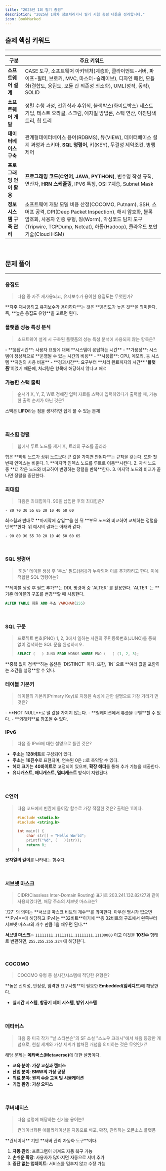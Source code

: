 ```yaml
---
title: "2025년 1회 필기 총평"
description: "2025년 1회차 정보처리기사 필기 시험 총평 내용을 정리합니다."
icon: BookMarked
---
```


## 출제 핵심 키워드

---

| 구분                     | 주요 키워드                                                                                                                                                                                                                                     |
| ------------------------ | ----------------------------------------------------------------------------------------------------------------------------------------------------------------------------------------------------------------------------------------------- |
| **소프트웨어 설계**      | CASE 도구, 소프트웨어 아키텍처(계층화, 클라이언트-서버, 파이프-필터, 브로커, MVC, 마스터-슬레이브), 디자인 패턴, 모듈화(결합도, 응집도, 모듈 간 의존성 최소화), UML(정적, 동적), SOLID                                                          |
| **소프트웨어 개발**      | 정렬 수행 과정, 전위식과 후위식, 블랙박스(화이트박스) 테스트 기법, 테스트 오라클, 스크럼, 애자일 방법론, 스택 연산, 이진탐색 트리, 힙 트리                                                                                                      |
| **데이터베이스 구축**    | 관계형데이터베이스 용어(RDBMS), 뷰(VIEW), 데이터베이스 설계 과정과 스키마, **SQL 명령어**, 키(KEY), 무결성 제약조건, 병행제어                                                                                                                   |
| **프로그래밍 언어 활용** | **프로그래밍 코드(C언어, JAVA, PYTHON)**, 변수명 작성 규칙, 연산자, **HRN 스케쥴링**, IPV6 특징, OSI 7계층, Subnet Mask                                                                                                                         |
| **정보시스템 구축 관리** | 소프트웨어 개발 모델 비용 산정(COCOMO, Putnam), SSH, 스머프 공격, DPI(Deep Packet Inspection), 해시 암호화, 블록 암호화, 사용자 인증 유형, 웜(Worm), 악성코드 탐지 도구(Tripwire, TCPDump, Netcat), 하둡(Hadoop), 클라우드 보안 기술(Cloud HSM) |

<br />

## 문제 풀이

---

### 응집도

> 다음 중 자주 재사용되고, 유지보수가 용이한 응집도는 무엇인가?

<Callout>
  **자주 재사용되고 유지보수가 용이하다**는 것은 **응집도가 높은 것**을
  의미한다. 즉, **높은 응집도 유형**을 고르면 된다.
</Callout>

<br />

### 플랫폼 성능 특성 분석

> 소프트웨어 설계 시 구축된 플랫폼의 성능 특성 분석에 사용되지 않는 항목은?

<Callout title="플랫폼 성능 특성 분석 항목">
  - **응답시간**: 사용자 요청에 대해 **시스템이 응답하는 시간**
  - **가용성**: 시스템이 정상적으로 **운영될 수 있는 시간의 비용**
  - **사용률**: CPU, 메모리, 등 시스템 **자원의 사용 비율**
  - **경과시간**: 요구부터 **처리 완료까지의 시간**

</Callout>

<Callout type="error">
  <strong>'플랫폼'</strong>이었기 때문에, 처리량은 항목에 해당하지 않다고 해석
</Callout>

<br />

### 가능한 스택 출력

> 순서가 X, Y, Z, W로 정해진 입력 자료를 스택에 입력하였다가 출력할 때, 가능한 출력 순서가 아닌 것은?

<Callout>스택은 **LIFO**라는 점을 생각하면 쉽게 풀 수 있는 문제</Callout>

<br />

### 최소힙 정렬

> 힙에서 루트 노드를 제거 후, 트리의 구조를 골라라

<Callout>
  힙은 **하위 노드가 상위 노드보다 큰 값을 가지면 안된다**는 규칙을 갖는다. 또한
  첫 번째 인덱스는 비운다.
</Callout>

<Callout title='루트 노드가 제거된 뒤 정렬'>
  1. **마지막 인덱스 노드를 루트로 이동**시킨다.
  2. 자식 노드 중 **더 작은 노드와 비교하여 변경하는 정렬을 반복**한다.
  3. 마지막 노드와 비교가 끝나면 정렬을 중단한다.

</Callout>

<br />

### 최대힙

> 다음은 최대힙이다. 90을 삽입한 후의 최대힙은?

```
- 80 70 30 55 65 20 10 40 50 60
```

<Callout>
  최소힙과 반대로 **마지막에 삽입**을 한 뒤 **부모 노드와 비교하여 교체하는
  정렬을 반복**한다. 위 예시의 결과는 아래와 같다.

```
- 90 80 30 55 70 20 10 40 50 60 65
```

</Callout>

<br />

### SQL 명령어

> '회원' 테이블 생성 후 '주소' 필드(컬럼)가 누락되어 이를 추가하려고 한다. 이에 적합한 SQL 명령어는?

<Callout>
  **테이블 생성 후 필드 추가**는 DDL 명령어 중 `ALTER` 를 활용한다. `ALTER` 는
  **기존 테이블의 구조를 변경**할 때 사용한다.

```sql
ALTER TABLE 회원 ADD 주소 VARCHAR(255)
```

</Callout>

<br />

### SQL 구문

> 프로젝트 번호(PNO) 1, 2, 3에서 일하는 사원의 주민등록번호(JUNO)를 중복 없이 검색하는 SQL 문을 완성하시오.
>
> ```sql
> SELECT (   ) JUNO FROM WORKS WHERE PNO (   ) (1, 2, 3);
> ```

<Callout>
  **중복 없이 검색**하는 옵션은 `DISTINCT` 이다. 또한, `IN` 으로 **여러 값을
  포함하는 조건을 설정**할 수 있다.
</Callout>

<br />

### 테이블 기본키

> 테이블의 기본키(Primary Key)로 지정된 속성에 관한 설명으로 가장 거리가 먼 것은?

<Callout title='기본키(Primary Key)'>
  - **NOT NULL**로 널 값을 가지지 않는다.
  - **릴레이션에서 튜플을 구별**할 수 있다.
  - **외래키**로 참조될 수 있다.

</Callout>

<br />

### IPv6

> 다음 중 IPv6에 대한 설명으로 틀린 것은?

<Callout title='IPv6'>

- **주소**는 **128비트**로 구성되어 있다.
- **주소**는 **16진수**로 표현되며, 연속된 0은 <strong>::</strong>로 축약할 수 있다.
- **헤더 크기**는 **40바이트**로 고정되어 있으며, **확장 헤더**를 통해 추가 기능을 제공한다.
- **유니캐스트, 애니캐스트, 멀티캐스트** 방식이 지원된다.

</Callout>

<br />

### C언어

> 다음 코드에서 빈칸에 들어갈 함수로 가장 적절한 것은? 출력은 11이다.
>
> ```c
> #include <studio.h>
> #include <string.h>
>
> int main() {
>     char str[] = "Hello World";
>     printf("%d", (   )(str));
>     return 0;
> }
> ```

<Callout title="strlen">**문자열의 길이**를 나타내는 함수다.</Callout>

<br />

### 서브넷 마스크

> CIDR(Classless Inter-Domain Routing) 표기로 203.241.132.82/27과 같이 사용되었다면, 해당 주소의 서브넷 마스크는?

<Callout title="서브넷 마스크 계산">
`/27` 의 의미는 **서브넷 마스크 비트의 개수**를 의미한다. 아무런 명시가 없으면
**IPv4**에 해당하고 IPv4는 **32비트**이기에 **총 32비트의 구조에서 왼쪽부터
서브넷 마스크의 개수 만큼 1을 채우면 된다.**

**서브넷 마스크**는 `11111111.11111111.11111111.11100000` 이고 이것을 **10진수** 형태로 변환하면, `255.255.255.224` 에 해당한다.

</Callout>

<br />

### COCOMO

> COCOMO 유형 중 실시간시스템에 적당한 유형은?

<Callout>
  **높은 신뢰성, 안정성, 엄격한 요구사항**이 필요한
  <strong>Embedded(임베디드)</strong>에 해당한다.

- **실시간 시스템, 항공기 제어 시스템, 방위 시스템**

</Callout>

<br />

### 메타버스

> 다음 중 미국 작가 "닐 스티븐슨"의 SF 소설 "스노우 크래시"에서 처음 등장한 개념으로, 현실 세계와 가상 세계가 합쳐진 개념을 의미하는 것은 무엇인가?

<Callout>
  해당 문제는 <strong>메타버스(Metaverse)</strong>에 대한 설명이다.

- **교육 분야**: **가상 교실과 캠퍼스**
- **산업 분야**: **BMW의 가상 공장**
- **의료 분야**: **원격 수술 교육 및 시뮬레이션**
- **기업 환경**: **가상 오피스**

</Callout>

<br />

### 쿠버네티스

> 다음 설명에 해당하는 신기술 용어는?
>
> 컨테이너화된 애플리케이션을 자동으로 배포, 확장, 관리하는 오픈소스 플랫폼

<Callout title='쿠버네티스(Kubernetes)'>
  **컨테이너** 기반 **서버 관리 자동화 도구**이다.

1. **자동 관리**: 프로그램이 꺼져도 자동 복구 가능
2. **손쉬운 확장**: 사용자가 많아지면 자동으로 서버 추가
3. **중단 없는 업데이트**: 서비스를 멈추지 않고 수정 가능

</Callout>
